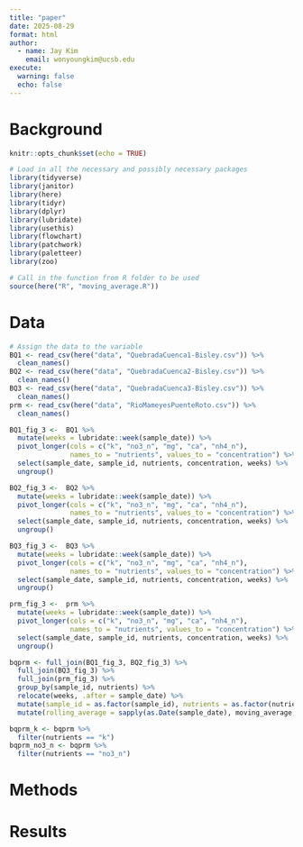 ```yaml
---
title: "paper"
date: 2025-08-29
format: html
author:
  - name: Jay Kim
    email: wonyoungkim@ucsb.edu
execute: 
  warning: false
  echo: false
---
```


# Background

```r
knitr::opts_chunk$set(echo = TRUE)

# Load in all the necessary and possibly necessary packages
library(tidyverse)
library(janitor)
library(here)
library(tidyr)
library(dplyr)
library(lubridate)
library(usethis)
library(flowchart)
library(patchwork)
library(paletteer)
library(zoo)

# Call in the function from R folder to be used
source(here("R", "moving_average.R"))
```

# Data

```r
# Assign the data to the variable 
BQ1 <- read_csv(here("data", "QuebradaCuenca1-Bisley.csv")) %>% 
  clean_names()
BQ2 <- read_csv(here("data", "QuebradaCuenca2-Bisley.csv")) %>% 
  clean_names()
BQ3 <- read_csv(here("data", "QuebradaCuenca3-Bisley.csv")) %>% 
  clean_names()
prm <- read_csv(here("data", "RioMameyesPuenteRoto.csv")) %>% 
  clean_names()

BQ1_fig_3 <-  BQ1 %>% 
  mutate(weeks = lubridate::week(sample_date)) %>% 
  pivot_longer(cols = c("k", "no3_n", "mg", "ca", "nh4_n"),
               names_to = "nutrients", values_to = "concentration") %>% 
  select(sample_date, sample_id, nutrients, concentration, weeks) %>% 
  ungroup()

BQ2_fig_3 <-  BQ2 %>% 
  mutate(weeks = lubridate::week(sample_date)) %>% 
  pivot_longer(cols = c("k", "no3_n", "mg", "ca", "nh4_n"),
               names_to = "nutrients", values_to = "concentration") %>% 
  select(sample_date, sample_id, nutrients, concentration, weeks) %>% 
  ungroup()

BQ3_fig_3 <-  BQ3 %>% 
  mutate(weeks = lubridate::week(sample_date)) %>% 
  pivot_longer(cols = c("k", "no3_n", "mg", "ca", "nh4_n"),
               names_to = "nutrients", values_to = "concentration") %>% 
  select(sample_date, sample_id, nutrients, concentration, weeks) %>% 
  ungroup()

prm_fig_3 <-  prm %>% 
  mutate(weeks = lubridate::week(sample_date)) %>% 
  pivot_longer(cols = c("k", "no3_n", "mg", "ca", "nh4_n"),
               names_to = "nutrients", values_to = "concentration") %>% 
  select(sample_date, sample_id, nutrients, concentration, weeks) %>% 
  ungroup()

bqprm <- full_join(BQ1_fig_3, BQ2_fig_3) %>%
  full_join(BQ3_fig_3) %>%
  full_join(prm_fig_3) %>% 
  group_by(sample_id, nutrients) %>% 
  relocate(weeks, .after = sample_date) %>% 
  mutate(sample_id = as.factor(sample_id), nutrients = as.factor(nutrients)) %>% 
  mutate(rolling_average = sapply(as.Date(sample_date), moving_average, dates = as.Date(sample_date), concentration = concentration, win_size_wks = 9))

bqprm_k <- bqprm %>% 
  filter(nutrients == "k")
bqprm_no3_n <- bqprm %>% 
  filter(nutrients == "no3_n")

```

# Methods

# Results
